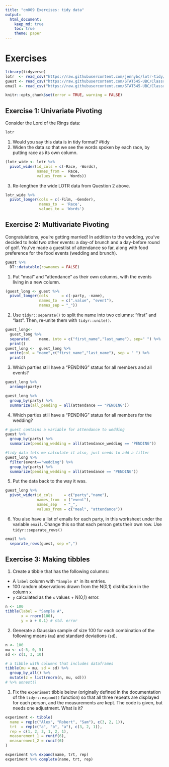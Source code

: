 ```yaml
---
title: "cm009 Exercises: tidy data"
output: 
  html_document:
    keep_md: true
    toc: true
    theme: paper
---
```


# Exercises

```r
library(tidyverse)
lotr  <- read_csv("https://raw.githubusercontent.com/jennybc/lotr-tidy/master/data/lotr_tidy.csv")
guest <- read_csv("https://raw.githubusercontent.com/STAT545-UBC/Classroom/master/data/wedding/attend.csv")
email <- read_csv("https://raw.githubusercontent.com/STAT545-UBC/Classroom/master/data/wedding/emails.csv")
```

<!---The following chunk allows errors when knitting--->

```r
knitr::opts_chunk$set(error = TRUE, warning = FALSE)
```

## Exercise 1: Univariate Pivoting

Consider the Lord of the Rings data:

```r
lotr
```

1. Would you say this data is in tidy format?
#tidy
2. Widen the data so that we see the words spoken by each race, by putting race as its own column.

```r
(lotr_wide <- lotr %>% 
  pivot_wider(id_cols = c(-Race, -Words), 
              names_from =  Race, 
              values_from =  Words))
```

3. Re-lengthen the wide LOTR data from Question 2 above.

```r
lotr_wide %>% 
  pivot_longer(cols = c(-Film, -Gender), 
               names_to  = 'Race', 
               values_to = 'Words')
```

## Exercise 2: Multivariate Pivoting

Congratulations, you're getting married! In addition to the wedding, you've decided to hold two other events: a day-of brunch and a day-before round of golf.  You've made a guestlist of attendance so far, along with food preference for the food events (wedding and brunch).

```r
guest %>% 
  DT::datatable(rownames = FALSE)
```

1. Put "meal" and "attendance" as their own columns, with the events living in a new column.

```r
(guest_long <- guest %>% 
  pivot_longer(cols      = c(-party, -name), 
               names_to  = c(".value", "event"),
               names_sep = "_"))
```

2. Use `tidyr::separate()` to split the name into two columns: "first" and "last". Then, re-unite them with `tidyr::unite()`.

```r
guest_long<- 
  guest_long %>%
  separate(    name, into = c("first_name","last_name"), sep=" ") %>% 
  print()
guest_long <-  guest_long %>% 
  unite(col = "name",c("first_name","last_name"), sep = " ") %>% 
  print()
```

3. Which parties still have a "PENDING" status for all members and all events?

```r
guest_long %>% 
  arrange(party)

guest_long %>% 
  group_by(party) %>% 
  summarize(all_pending = all(attendance == "PENDING"))
```

4. Which parties still have a "PENDING" status for all members for the wedding?

```r
# guest contains a variable for attendance to wedding
guest %>% 
  group_by(party) %>% 
  summarize(pending_wedding = all(attendance_wedding == "PENDING"))

#tidy data lets me calculate it also, just needs to add a filter
guest_long %>% 
  filter(event=="wedding") %>%
  group_by(party) %>% 
  summarize(pending_wedding = all(attendance == "PENDING"))

```


5. Put the data back to the way it was.

```r
guest_long %>% 
  pivot_wider(id_cols     = c("party","name"), 
              names_from  = ("event"), 
              names_sep   = "_", 
              values_from = c("meal", "attendance"))
```

6. You also have a list of emails for each party, in this worksheet under the variable `email`. Change this so that each person gets their own row. Use `tidyr::separate_rows()`

```r
email %>% 
  separate_rows(guest, sep =",")
```


## Exercise 3: Making tibbles

1. Create a tibble that has the following columns:

- A `label` column with `"Sample A"` in its entries.
- 100 random observations drawn from the N(0,1) distribution in the column `x`
- `y` calculated as the `x` values + N(0,1) error. 

```r
n <- 100
tibble(label = "Sample A",
       x = rnorm(100),
       y = x + 0.1) # std. error

```


2. Generate a Gaussian sample of size 100 for each combination of the following means (`mu`) and standard deviations (`sd`).

```r
n <- 100
mu <- c(-5, 0, 5)
sd <- c(1, 3, 10)

# a tibble with columns that includes dataframes
tibble(mu = mu, sd = sd) %>% 
  group_by_all() %>% 
  mutate(z = list(rnorm(n, mu, sd))) 
# %>% unnest()
```

3. Fix the `experiment` tibble below (originally defined in the documentation of the `tidyr::expand()` function) so that all three repeats are displayed for each person, and the measurements are kept. The code is given, but needs one adjustment. What is it?

```r
experiment <- tibble(
  name = rep(c("Alex", "Robert", "Sam"), c(3, 2, 1)),
  trt  = rep(c("a", "b", "a"), c(3, 2, 1)),
  rep = c(1, 2, 3, 1, 2, 1),
  measurement_1 = runif(6),
  measurement_2 = runif(6)
)

experiment %>% expand(name, trt, rep)
experiment %>% complete(name, trt, rep)
```


